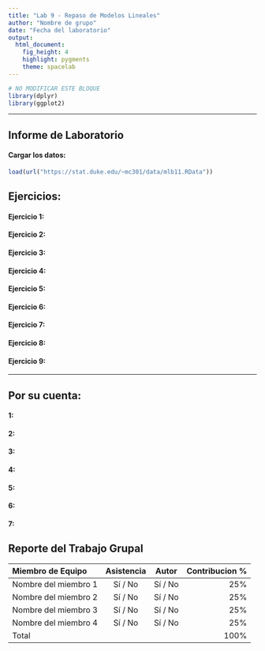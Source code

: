```yaml
---
title: "Lab 9 - Repaso de Modelos Lineales"
author: "Nombre de grupo"
date: "Fecha del laboratorio"
output: 
  html_document: 
    fig_height: 4
    highlight: pygments
    theme: spacelab
---
```


```r
# NO MODIFICAR ESTE BLOQUE
library(dplyr)
library(ggplot2)
```

* * *

## Informe de Laboratorio

#### Cargar los datos:
```r
load(url("https://stat.duke.edu/~mc301/data/mlb11.RData"))
```


## Ejercicios:

#### Ejercicio 1: 



#### Ejercicio 2: 



#### Ejercicio 3: 



#### Ejercicio 4: 




#### Ejercicio 5: 



#### Ejercicio 6:



#### Ejercicio 7:



#### Ejercicio 8:


#### Ejercicio 9:


* * *

## Por su cuenta:

#### 1: 





#### 2: 




#### 3:



#### 4:





#### 5:


#### 6:




#### 7:




## Reporte del Trabajo Grupal

<!--
Para cada miembro del equipo escriba su nombre, si fue a la clase, 
si fue autor del documento, y cuanto contribuyo %. Los porcentajes deben
sumar 100.
-->

| Miembro de Equipo       | Asistencia | Autor    | Contribucion % |
|:------------------------|:----------:|:--------:|---------------:|
| Nombre del miembro 1    | Sí / No    | Sí / No  | 25%            |
| Nombre del miembro 2    | Sí / No    | Sí / No  | 25%            |
| Nombre del miembro 3    | Sí / No    | Sí / No  | 25%            |
| Nombre del miembro 4    | Sí / No    | Sí / No  | 25%            |
| Total                   |            |          | 100%           |